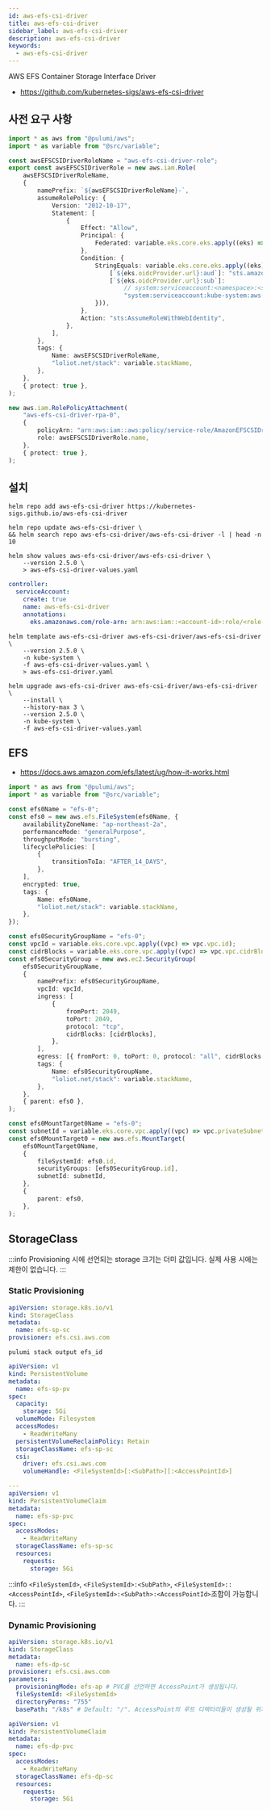 ```yaml
---
id: aws-efs-csi-driver
title: aws-efs-csi-driver
sidebar_label: aws-efs-csi-driver
description: aws-efs-csi-driver
keywords:
  - aws-efs-csi-driver
---
```


AWS EFS Container Storage Interface Driver

- https://github.com/kubernetes-sigs/aws-efs-csi-driver

## 사전 요구 사항

```typescript
import * as aws from "@pulumi/aws";
import * as variable from "@src/variable";

const awsEFSCSIDriverRoleName = "aws-efs-csi-driver-role";
export const awsEFSCSIDriverRole = new aws.iam.Role(
	awsEFSCSIDriverRoleName,
	{
		namePrefix: `${awsEFSCSIDriverRoleName}-`,
		assumeRolePolicy: {
			Version: "2012-10-17",
			Statement: [
				{
					Effect: "Allow",
					Principal: {
						Federated: variable.eks.core.eks.apply((eks) => eks.oidcProvider.arn),
					},
					Condition: {
						StringEquals: variable.eks.core.eks.apply((eks) => ({
							[`${eks.oidcProvider.url}:aud`]: "sts.amazonaws.com",
							[`${eks.oidcProvider.url}:sub`]:
								// system:serviceaccount:<namespace>:<serviceAccount>
								"system:serviceaccount:kube-system:aws-efs-csi-driver",
						})),
					},
					Action: "sts:AssumeRoleWithWebIdentity",
				},
			],
		},
		tags: {
			Name: awsEFSCSIDriverRoleName,
			"loliot.net/stack": variable.stackName,
		},
	},
	{ protect: true },
);

new aws.iam.RolePolicyAttachment(
	"aws-efs-csi-driver-rpa-0",
	{
		policyArn: "arn:aws:iam::aws:policy/service-role/AmazonEFSCSIDriverPolicy",
		role: awsEFSCSIDriverRole.name,
	},
	{ protect: true },
);
```

## 설치

```shell
helm repo add aws-efs-csi-driver https://kubernetes-sigs.github.io/aws-efs-csi-driver
```

```shell
helm repo update aws-efs-csi-driver \
&& helm search repo aws-efs-csi-driver/aws-efs-csi-driver -l | head -n 10
```

```shell
helm show values aws-efs-csi-driver/aws-efs-csi-driver \
    --version 2.5.0 \
    > aws-efs-csi-driver-values.yaml
```

```yaml title="aws-efs-csi-driver-values.yaml"
controller:
  serviceAccount:
    create: true
    name: aws-efs-csi-driver
    annotations:
      eks.amazonaws.com/role-arn: arn:aws:iam::<account-id>:role/<role-name>
```

```shell
helm template aws-efs-csi-driver aws-efs-csi-driver/aws-efs-csi-driver \
    --version 2.5.0 \
    -n kube-system \
    -f aws-efs-csi-driver-values.yaml \
    > aws-efs-csi-driver.yaml
```

```shell
helm upgrade aws-efs-csi-driver aws-efs-csi-driver/aws-efs-csi-driver \
    --install \
    --history-max 3 \
    --version 2.5.0 \
    -n kube-system \
    -f aws-efs-csi-driver-values.yaml
```

## EFS

- https://docs.aws.amazon.com/efs/latest/ug/how-it-works.html

```typescript
import * as aws from "@pulumi/aws";
import * as variable from "@src/variable";

const efs0Name = "efs-0";
const efs0 = new aws.efs.FileSystem(efs0Name, {
	availabilityZoneName: "ap-northeast-2a",
	performanceMode: "generalPurpose",
	throughputMode: "bursting",
	lifecyclePolicies: [
		{
			transitionToIa: "AFTER_14_DAYS",
		},
	],
	encrypted: true,
	tags: {
		Name: efs0Name,
		"loliot.net/stack": variable.stackName,
	},
});

const efs0SecurityGroupName = "efs-0";
const vpcId = variable.eks.core.vpc.apply((vpc) => vpc.vpc.id);
const cidrBlocks = variable.eks.core.vpc.apply((vpc) => vpc.vpc.cidrBlock);
const efs0SecurityGroup = new aws.ec2.SecurityGroup(
	efs0SecurityGroupName,
	{
		namePrefix: efs0SecurityGroupName,
		vpcId: vpcId,
		ingress: [
			{
				fromPort: 2049,
				toPort: 2049,
				protocol: "tcp",
				cidrBlocks: [cidrBlocks],
			},
		],
		egress: [{ fromPort: 0, toPort: 0, protocol: "all", cidrBlocks: ["0.0.0.0/0"] }],
		tags: {
			Name: efs0SecurityGroupName,
			"loliot.net/stack": variable.stackName,
		},
	},
	{ parent: efs0 },
);

const efs0MountTarget0Name = "efs-0";
const subnetId = variable.eks.core.vpc.apply((vpc) => vpc.privateSubnet1.id);
const efs0MountTarget0 = new aws.efs.MountTarget(
	efs0MountTarget0Name,
	{
		fileSystemId: efs0.id,
		securityGroups: [efs0SecurityGroup.id],
		subnetId: subnetId,
	},
	{
		parent: efs0,
	},
);
```

## StorageClass

:::info
Provisioning 시에 선언되는 storage 크기는 더미 값입니다. 실제 사용 시에는 제한이 없습니다.
:::

### Static Provisioning

```yaml title="storage/aws-efs-csi-driver/static/efs-sp-sc.yaml"
apiVersion: storage.k8s.io/v1
kind: StorageClass
metadata:
  name: efs-sp-sc
provisioner: efs.csi.aws.com
```

```shell
pulumi stack output efs_id
```

```yaml title="storage/aws-efs-csi-driver/static/efs-sp-pvc.yaml" {15}
apiVersion: v1
kind: PersistentVolume
metadata:
  name: efs-sp-pv
spec:
  capacity:
    storage: 5Gi
  volumeMode: Filesystem
  accessModes:
    - ReadWriteMany
  persistentVolumeReclaimPolicy: Retain
  storageClassName: efs-sp-sc
  csi:
    driver: efs.csi.aws.com
    volumeHandle: <FileSystemId>[:<SubPath>][:<AccessPointId>]

---
apiVersion: v1
kind: PersistentVolumeClaim
metadata:
  name: efs-sp-pvc
spec:
  accessModes:
    - ReadWriteMany
  storageClassName: efs-sp-sc
  resources:
    requests:
      storage: 5Gi
```

:::info
`<FileSystemId>`, `<FileSystemId>:<SubPath>`, `<FileSystemId>::<AccessPointId>`, `<FileSystemId>:<SubPath>:<AccessPointId>`조합이 가능합니다.
:::

### Dynamic Provisioning

```yaml title="storage/aws-efs-csi-driver/dynamic/efs-dp-sc.yaml" {8-10}
apiVersion: storage.k8s.io/v1
kind: StorageClass
metadata:
  name: efs-dp-sc
provisioner: efs.csi.aws.com
parameters:
  provisioningMode: efs-ap # PVC를 선언하면 AccessPoint가 생성됩니다.
  fileSystemId: <FileSystemId>
  directoryPerms: "755"
  basePath: "/k8s" # Default: "/". AccessPoint의 루트 디렉터리들이 생성될 위치 입니다.
```

```yaml title="storage/aws-efs-csi-driver/dynamic/efs-dp-pvc.yaml"
apiVersion: v1
kind: PersistentVolumeClaim
metadata:
  name: efs-dp-pvc
spec:
  accessModes:
    - ReadWriteMany
  storageClassName: efs-dp-sc
  resources:
    requests:
      storage: 5Gi
```

